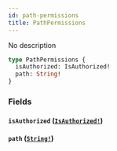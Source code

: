 ```yaml
---
id: path-permissions
title: PathPermissions
---
```


No description

```graphql
type PathPermissions {
  isAuthorized: IsAuthorized!
  path: String!
}
```

### Fields

#### `isAuthorized` ([`IsAuthorized!`](/docs/graphql/objects/is-authorized))

#### `path` ([`String!`](/docs/graphql/scalars/string))

